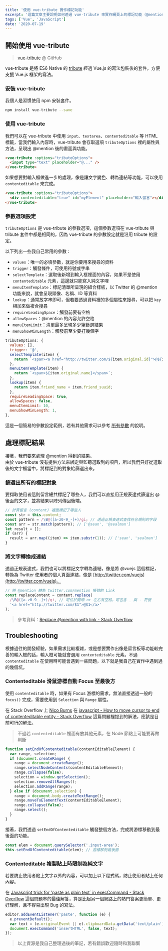 ```yaml
---
title: '使用 vue-tribute 實作標記功能'
excerpt: '這篇文章主要說明如何透過 vue-tribute 來實作網頁上的標記功能（@mention），先備知識必須要已經基本會使用 Vue。'
tags: ['Vue', 'JavaScript']
date: '2020-07-19'
---
```


## 開始使用 vue-tribute

> [vue-tribute](https://github.com/syropian/vue-tribute) @ GitHub

vue-tribute 是將 ES6 Native 的 [tribute](https://github.com/zurb/tribute) 經過 Vue.js 的寫法包裝後的套件，方便支援 Vue.js 框架的寫法。

### 安裝 vue-tribute

我個人是習慣使用 npm 安裝套件。

```bash
npm install vue-tribute --save
```

### 使用 vue-tribute

我們可以在 vue-tribute 中使用 `input`、`textarea`、`contenteditable` 等 HTML 標籤，當我們輸入內容時，vue-tribute 會存取選項 `tributeOptions` 裡的屬性與方法，呈現出 @mention 後的畫面與功能。

```html
<vue-tribute :options="tributeOptions">
  <input type="text" placeholder="@..." />
</vue-tribute>
```

如果想要對輸入框做進一步的處理，像是讓文字變色、轉為連結等功能，可以使用 `contenteditable` 來完成。

```html
<vue-tribute :options="tributeOptions">
  <div contenteditable="true" id="myElement" placeholder="輸入留言"></div>
</vue-tribute>
```

### 參數選項設定

`tributeOptions` 是 vue-tribute 的參數選項，這個參數選項在 vue-tribute 與 tribute 套件中都是相同的，因為 vue-tribute 的參數設定就是沿用 tribute 的設定。

以下列出一些我自己常用的參數：

- `values`：唯一的必填參數，就是你要用來搜尋的資料
- `trigger`：觸發條件，可使用符號或字串
- `selectTemplate`：選取後新增到輸入框裡面的內容，如果不是使用 `contenteditable` 元素，這邊就只能寫入純文字哩
- `menuItemTemplate`：標記清單所呈現的組合樣板，以 Twitter 的 @mention 功能來說，就會呈現頭像、名稱、ID 等資料
- `lookup`：通常放字串即可，但若要透過資料裡的多個屬性來搜尋，可以把 `key` 相加來做複合搜尋
- `requireLeadingSpace`：觸發前要有空格
- `allowSpaces`：@mention 的內容允許空格
- `menuItemLimit`：清單最多呈現多少筆篩選結果
- `menuShowMinLength`：觸發前至少要打幾個字

```javascript
tributeOptions: {
  values: [],
  trigger: '@',
  selectTemplate(item) {
    return `<span><a href="http://twitter.com/${item.original.id}">@${item.original.name}</a></span>`;
  },
  menuItemTemplate(item) {
    return `<span>${item.original.name}</span>`;
  },
  lookup(item) {
    return item.friend_name + item.friend_suuid;
  },
  requireLeadingSpace: true,
  allowSpaces: false,
  menuItemLimit: 10,
  menuShowMinLength: 1,
},
```

這是一個簡易的參數設定範例，若有其他需求可以參考 [所有參數](https://github.com/zurb/tribute#a-collection) 的說明。

## 處理標記結果

接著，我們要來處理 @mention 得到的結果。  
由於 vue-tribute 沒有提供方法來綁定與監聽選取到的項目，所以我們只好從選取後的文字框當中，將標記到的對象給篩選出來。

### 篩選出所有的標記對象

要擷取使用者這則留言總共標記了哪些人，我們可以直接用正規表達式篩選出 @ 後面的文字，並將結果以陣列傳回後端。

```javascript
// 計算留言 (content) 裡面標記了哪些人
const str = this.content;
const pattern = /\B@([a-z0-9_-]+)/gi; // 透過正規表達式查找符合規則的字段
const arr = str.match(pattern); // ['@sean', '@sealman']
let result = [];
if (arr) {
  result = arr.map((item) => item.substr(1)); // ['sean', 'sealman']
}
```

### 將文字轉換成連結

透過正規表達式，我們也可以將標記文字轉為連結，像是將 @vuejs 這個標記，轉換為 Twitter 使用者的個人頁面連結，像是 [http://twitter.com/vuejs](http://twitter.com/vuejs)。

```javascript
// 將 @mention 轉為 twitter.com/mention 帳號的 Link
const replaceContent = content.replace(
  /\B@([a-z0-9_-]+)/gi, // 可位於開頭 or 左右有空格，可包含 _ 與 - 符號
  '<a href="http://twitter.com/$1">@$1</a>'
);
```

> 參考資料：[Replace @mention with link - Stack Overflow](https://stackoverflow.com/questions/16879588/replace-mention-with-link)

## Troubleshooting

根據過往的開發經驗，如果需求比較複雜，或是想要實作出像是留言板等功能較完善的輸入框的話，輸入框可能就會選用 `contenteditable` 元素。不過 `contenteditable` 在使用時可能會遇到一些問題，以下就是我自己在實作中遇到過的幾個坑。

### Contenteditable 滑鼠游標自動 Focus 至最後方

使用 `contenteditable` 時，如果有 Focus 游標的需求，無法直接透過一般的 `focus()` 完成，需要使用到 `Selection` 與 `Range` 屬性。

在 Stack Overflow 上 [Nico Burns](https://stackoverflow.com/users/140293/nico-burns) 在 [javascript - How to move cursor to end of contenteditable entity - Stack Overflow](https://stackoverflow.com/a/3866442/13594832) 這篇問題裡提到的解法，應該是目前可行的解法。

> 不過若 `contenteditable` 裡面有放其他元素，在 Node 節點上可能要再做判斷

```javascript
function setEndOfContenteditable(contentEditableElement) {
  var range, selection;
  if (document.createRange) {
    range = document.createRange();
    range.selectNodeContents(contentEditableElement);
    range.collapse(false);
    selection = window.getSelection();
    selection.removeAllRanges();
    selection.addRange(range);
  } else if (document.selection) {
    range = document.body.createTextRange();
    range.moveToElementText(contentEditableElement);
    range.collapse(false);
    range.select();
  }
}
```

接著，我們透過 `setEndOfContenteditable` 觸發整個方法，完成將游標移動到最後面的功能。

```javascript
const elem = document.querySelector('.input-area');
this.setEndOfContenteditable(elem); // 游標移到最後面
```

### Contenteditable 複製貼上時限制為純文字

若要防止使用者貼上文字以外的內容，可以加上以下程式碼，防止使用者貼上任何內容。

在 [Javascript trick for \'paste as plain text\` in execCommand - Stack Overflow](https://stackoverflow.com/a/12028136/13594832) 這個問題串的最佳解答，算是比起另一個網路上的熱門答案更簡單、更好理解，且不容易出現 Bug 的寫法。

```javascript
editor.addEventListener('paste', function (e) {
  e.preventDefault();
  var text = (e.originalEvent || e).clipboardData.getData('text/plain');
  document.execCommand('insertHTML', false, text);
});
```

> 以上資源是我自己整理過後的筆記，若有錯誤歡迎隨時和我聯繫

